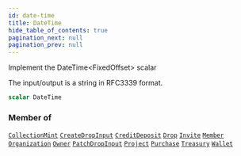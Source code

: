 ```yaml
---
id: date-time
title: DateTime
hide_table_of_contents: true
pagination_next: null
pagination_prev: null
---
```








Implement the DateTime&#x003C;FixedOffset&#x003E; scalar

The input/output is a string in RFC3339 format.

```graphql
scalar DateTime
```




### Member of

[`CollectionMint`](/api/objects/collection-mint)  <Badge class="secondary" text="object"/><Bullet />[`CreateDropInput`](/api/inputs/create-drop-input)  <Badge class="secondary" text="input"/><Bullet />[`CreditDeposit`](/api/objects/credit-deposit)  <Badge class="secondary" text="object"/><Bullet />[`Drop`](/api/objects/drop)  <Badge class="secondary" text="object"/><Bullet />[`Invite`](/api/objects/invite)  <Badge class="secondary" text="object"/><Bullet />[`Member`](/api/objects/member)  <Badge class="secondary" text="object"/><Bullet />[`Organization`](/api/objects/organization)  <Badge class="secondary" text="object"/><Bullet />[`Owner`](/api/objects/owner)  <Badge class="secondary" text="object"/><Bullet />[`PatchDropInput`](/api/inputs/patch-drop-input)  <Badge class="secondary" text="input"/><Bullet />[`Project`](/api/objects/project)  <Badge class="secondary" text="object"/><Bullet />[`Purchase`](/api/objects/purchase)  <Badge class="secondary" text="object"/><Bullet />[`Treasury`](/api/objects/treasury)  <Badge class="secondary" text="object"/><Bullet />[`Wallet`](/api/objects/wallet)  <Badge class="secondary" text="object"/>



